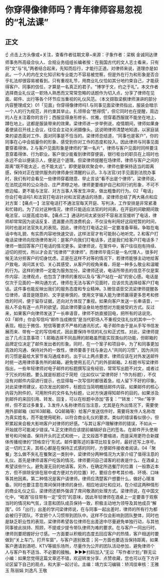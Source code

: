 # 你穿得像律师吗？青年律师容易忽视的“礼法课”
## 正文
☝ 点击上方头像或+关注，查看作者往期文章~来源：子象作者：梁枫 金诚同达律师事务所高级合伙人、合规业务组组长编者按：在我国古代的文人志士看来，只有将“文”与“礼”两者结合起来，先知而后行，才能行正道。对律师来说，道理亦是如此。一个人的内在文化知识和专业能力不容易被觉察，但是外在行为和形象是否合乎礼法却很容易被看到。只有重视礼节，用商业礼仪恰如其分地约束自己，才能获得客户、同事的信任，才算是一名真正的君子。“博学于文，约之于礼”。本文作者选择商业礼仪这一职场人熟悉而又常常忽略的话题作为切入点，分享了律师在见面、邮件、出行等各个环节应当重视的礼仪风范。（本文撷取梁枫律师演讲的部分内容整理成文）01「见面」你穿得像律师吗1.与同事见面梁律师指出，服装会暗示一个人的行为规范，并约束其举止。扎领带会“憋得慌”，但它同时也在提醒，周边的人在关注着你的言行；西服显得身形修长、优雅，但穿着西服就不能坐在地上、蹲在地上。这都是服装带来的效果。梁律师进一步举例说，疫情期间，律师如果身着便装召开线上会议，往往会主动关闭摄像头。这说明律师清楚地知道，以家庭装束的姿态面对工作、面对同事是不恰当的。梁律师总结道，“同事也是客户”，你的同事在心中会掂量你的形象、感受到你对工作的态度和投入。因此律师与同事见面要穿着得体。2.与客户见面形象是律师的“第一名片”，律师与客户见面时同样要注意穿着得体、行为职业。客户很少能看到律师穿便装，银行柜台的职员在上班时也永远不会以便装示人，便是这个道理。但梁律师提醒在场律师，律师与客户之间的距离“既不能太近，也不能太远”。即使是联欢聚会中，律师也要保持适当的距离感，保持对正在提供服务的律师身份清醒的认识。3.与法官/对手见面到法院办事时，我们有时会看见一些律师穿着随意、举止言谈“看不出是个律师”。梁律师说，在法院这样的公众场合、庄严肃穆之地，律师更要维护自己和同行的形象，不可不修边幅，更不能与法官、对方当事人等发生冲突，做出粗鲁的行为。02「电话」你会打电话吗1.和法官打电话针对和法官通话的场景，梁律师总结了两大痛点和应对方案：【痛点一】法官电话打不通法官每天开庭、写判决，工作安排是非常紧凑和忙碌的。为了应对这种情况，律师只能适应法官的时间表，在开庭的间歇期间致电法官，以提高成功率。【痛点二】通话时间太紧张好不容易法官接听了电话，律师却常常因为说话反复、遗漏要点而浪费机会，不仅没有利用好这段短暂的时间，同时也是对法官失礼的表现。因此，律师在打电话之前一定要准备草稿，争取在电话中有礼貌、有实质内容地快速交谈，这样法官才有可能耐心地听完。2.和客户打电话梁律师向现场律师发问：是客户向我们打电话多，还是我们给客户打电话多？律师一致回答客户打电话的情况更多。梁律师说，在案件中，客户往往抱有持续、迫切的担忧，所以才会去“找律师”“求律师”。而律师毕竟只是一名代理人，很多时候无法分担客户的切身忧虑。正是在这样不对等的情况下，若律师能够主动地给客户致电，询问其关切、关心其感受，从客户的视角来看，将是一种多么敬业和温暖的行为。这样的律师一定能为服务加分。梁律师还说，电话所带去的信息不仅是案件内容、法律观点，也包含了律师的重视以及与“客户站在一起”的安心感。电话是仅次于见面的一种沟通方式，律师在无法与客户见面时，应该优先选择给客户打电话。这件事也能反映出我们的服务态度和专业精神。3.微信语音交流梁律师提醒各位律师，语音是随意的、文字是审慎的，使用文字输入能为律师赢得更多思考和修改的时间，便于留存证据，还向对方体现了重视。如果向客户发送一长串语音，一般人不会有逐一点开的欲望。因此律师要设身处地想想对方能接受的方式。反过来，如果客户向律师发送了一长串语音，律师不妨直接回电，把所有的话说完。03「邮件」你会写信吗“邮件当成微信”是当代职场人不重视交往礼仪的其中一个表现。相比于微信、短信等要求不严格的通讯形式，电子邮件由于是从手写书信发展而来、带有一定的写信格式，因此要保持书信的礼仪和正式性。对此，梁律师提出了几点注意事项：1.邮箱选择不同品牌的邮箱虽然能实现类似的功能，但邮箱的品牌定位决定了邮件发出者的形象。同时，在一个案子和项目中，为了和同事更加高效的沟通、保持对外的一致性，律师要善于找与身边人“共同的习惯”，因为共同的习惯是最给大家节省沟通成本的。出于以上两点要求，律师应该在对外发送邮件时统一选用律师事务所的邮箱，避免使用五花八门的外部邮箱。2.标题书写梁律师指出，一些年轻律师对电子邮件的标题撰写没有经验，常常写出题不对文，或者过于冗长的标题。要么就是标题过于简短（比如仅以“梁律师好！”作为标题），不仅没有对邮件内容进行提示，也显得每一次写信时都很着急，给人留下不好的印象。对此梁律师建议，初次发出的邮件，标题应当简明概括邮件内容。如果邮件的核心内容为附件的，可用附件的文件名为标题，让对方快速得知邮件的目的。如果涉及到邮件的来回引用、转发、回复，可以在标题中添加“答复：”“转发：”“Re:”等字样，但不宜过多重复。3.发件人名称律师应当注意，尤其是在外出情况下，需要使用外部邮箱（如163邮箱、QQ邮箱等）给客户发送信件时，需要将发件人名称改为真实姓名，而不能使用昵称，以符合商业礼仪的要求。类似的错误看似很小，但积累起来会极大影响客户对律师的好感。“与其让客户理解律师的错误，不如从一开始就尽可能减少错误。”4.正文律师应该提前编辑好自己的签名，在邮件开头使用冒号和问候语、保持开头的正式和统一，正文段首不要缩进，而是采用更符合新媒体传播规律的“顶格空行”形式。邮件要陈述的事项比较复杂时，最好还写上序号。这一切的工夫，其核心都是在保持正式感的同时，方便邮件接收者阅读。04「聚餐」怎么做不失礼在餐聚这一类别中，梁律师分两种情况为大家介绍了值得注意的礼仪。首先是律师请客户吃饭的情况。律师要问自己请客的初衷是什么、在酒桌上希望谈些什么，避免漫无目的地请客。另外，在确定所选餐厅的位置（一般靠近本方，但不排除安排在居中或方便对方的位置）时，要综合参考其价格、环境、口味等其他因素。第二种情况是客户请律师。律师应清楚客户想要什么，做好心理准备。同时也要注意在席间保持律师的身份，相应地谈吐和应对。在介绍这两种情形的商业礼仪之后，梁律师还额外强调了席间敬酒的处理方式。梁律师说，在中国文化中，“喝酒”往往带有一定“受罚”的意味，因此年轻律师在酒桌上一定要善于观察当时的情况和气氛，注意和团队成员保持一致，积极主动地为领导及其他成员“解围”。05「出行」出差的学问梁律师说，在与同事一起出差时，律师的所有行为都会被归于团队，不宜把个人习惯带到团队中。这样不仅会影响到团队整体，同时也是缺乏职业性的表现。梁律师希望各位律师在出差途中尽量避免单独行动，与其他同事彼此扶持、照顾，不提或少提令带队律师为难的要求。在与客户一同出行时，律师则要把握好分寸感。一方面要以积极的态度去回应客户的热情，客户相送时要做到“关上车门，打开车窗”，与客户道别致意；另一方面也要适当保持距离，如果客户邀请到酒吧、KTV等娱乐场所，尽量作为公开的团队活动参加，避免律师个人与客户有不适当、不必要的接触。 ►►►扫码加入“无讼「写作者计划」”群无讼小编：如果您觉得这篇文章还不错，欢迎转发分享、点赞收藏，您也可以在下方评论区留下自己的观点，和大家一起讨论。主编：靖力实习编辑：矫鸿佳审核：王雅玉 陈丽娟 刘逸凡 王敬